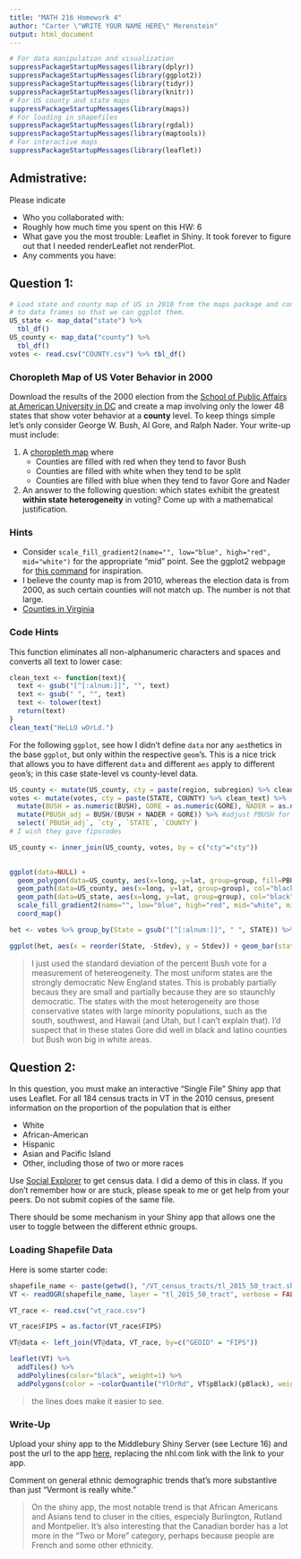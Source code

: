 ```yaml
---
title: "MATH 216 Homework 4"
author: "Carter \"WRITE YOUR NAME HERE\" Merenstein"
output: html_document
---
```


```r
# For data manipulation and visualization
suppressPackageStartupMessages(library(dplyr))
suppressPackageStartupMessages(library(ggplot2))
suppressPackageStartupMessages(library(tidyr))
suppressPackageStartupMessages(library(knitr))
# For US county and state maps
suppressPackageStartupMessages(library(maps))
# For loading in shapefiles
suppressPackageStartupMessages(library(rgdal))
suppressPackageStartupMessages(library(maptools))
# For interactive maps
suppressPackageStartupMessages(library(leaflet))
```

## Admistrative:

Please indicate

* Who you collaborated with:
* Roughly how much time you spent on this HW: 6
* What gave you the most trouble: Leaflet in Shiny. It took forever to figure out that I needed renderLeaflet not renderPlot. 
* Any comments you have: 





## Question 1:

```r
# Load state and county map of US in 2010 from the maps package and convert them
# to data frames so that we can ggplot them.
US_state <- map_data("state") %>% 
  tbl_df()
US_county <- map_data("county") %>% 
  tbl_df()
votes <- read.csv("COUNTY.csv") %>% tbl_df()
```

### Choropleth Map of US Voter Behavior in 2000

Download the results of the 2000 election from the [School of Public Affairs at 
American University in DC](http://www.american.edu/spa/ccps/Data-Sets.cfm) and 
create a map involving only the lower 48 states that show voter behavior at a 
**county** level. To keep things simple let's only consider George W. Bush, Al
Gore, and Ralph Nader. Your write-up must include:

1. A [choropleth map](https://en.wikipedia.org/wiki/Choropleth_map) where
    * Counties are filled with red when they tend to favor Bush
    * Counties are filled with white when they tend to be split
    * Counties are filled with blue when they tend to favor Gore and Nader
2. An answer to the following question: which states exhibit the greatest
**within state heterogeneity** in voting? Come up with a mathematical
justification.


### Hints

* Consider `scale_fill_gradient2(name="", low="blue", high="red", mid="white")` 
for the appropriate "mid" point.  See the ggplot2 webpage for [this
command](http://docs.ggplot2.org/0.9.3.1/scale_gradient2.html) for inspiration.
* I believe the county map is from 2010, whereas the election data is from 2000,
as such certain counties will not match up. The number is not that large.
* [Counties in
Virginia](http://en.wikipedia.org/wiki/List_of_counties_in_Virginia)


### Code Hints

This function eliminates all non-alphanumeric characters and spaces and converts
all text to lower case:

```r
clean_text <- function(text){
  text <- gsub("[^[:alnum:]]", "", text)
  text <- gsub(" ", "", text)
  text <- tolower(text)
  return(text)
}
clean_text("HeLLO wOrLd.")
```

For the following `ggplot`, see how I didn't define `data` nor any `aes`thetics
in the base `ggplot`, but only within the respective `geom`'s. This is a nice
trick that allows you to have different `data` and different `aes` apply to
different `geom`'s; in this case state-level vs county-level data.

```r
US_county <- mutate(US_county, cty = paste(region, subregion) %>% clean_text) 
votes <- mutate(votes, cty = paste(STATE, COUNTY) %>% clean_text) %>%
  mutate(BUSH = as.numeric(BUSH), GORE = as.numeric(GORE), NADER = as.numeric(NADER)) %>%
  mutate(PBUSH_adj = BUSH/(BUSH + NADER + GORE)) %>% #adjust PBUSH for just the three
  select(`PBUSH_adj`, `cty`, `STATE`, `COUNTY`)
# I wish they gave fipscodes

US_county <- inner_join(US_county, votes, by = c("cty"="cty"))
  

ggplot(data=NULL) +
  geom_polygon(data=US_county, aes(x=long, y=lat, group=group, fill=PBUSH_adj)) +
  geom_path(data=US_county, aes(x=long, y=lat, group=group), col="black", size=0.05) +
  geom_path(data=US_state, aes(x=long, y=lat, group=group), col="black", size=0.1) +
  scale_fill_gradient2(name="", low="blue", high="red", mid="white", midpoint=.5) +
  coord_map()

het <- votes %>% group_by(State = gsub("[^[:alnum:]]", " ", STATE)) %>% summarize(Stdev = sd(PBUSH_adj))

ggplot(het, aes(x = reorder(State, -Stdev), y = Stdev)) + geom_bar(stat="identity") + coord_flip()

```

> I just used the standard deviation of the percent Bush vote for a measurement of hetereogeneity. The most uniform states are the strongly democratic New England states. This is probably partially becaus they are small and partially because they are so staunchly democratic. The states with the most heterogeneity are those conservative states with large minority populations, such as the south, southwest, and Hawaii (and Utah, but I can't explain that). I'd suspect that in these states Gore did well in black and latino counties but Bush won big in white areas.



## Question 2:

In this question, you must make an interactive "Single File" Shiny app that uses
Leaflet. For all 184 census tracts in VT in the 2010 census, present
information on the proportion of the population that is either

* White
* African-American
* Hispanic
* Asian and Pacific Island
* Other, including those of two or more races

Use [Social Explorer](http://www.socialexplorer.com/) to get census data. I did
a demo of this in class. If you don't remember how or are stuck, please speak to
me or get help from your peers. Do not submit copies of the same file.

There should be some mechanism in your Shiny app that allows one the user to toggle
between the different ethnic groups.


### Loading Shapefile Data

Here is some starter code:

```r
shapefile_name <- paste(getwd(), "/VT_census_tracts/tl_2015_50_tract.shp", sep="")
VT <- readOGR(shapefile_name, layer = "tl_2015_50_tract", verbose = FALSE)

VT_race <- read.csv("vt_race.csv")

VT_race$FIPS = as.factor(VT_race$FIPS)

VT@data <- left_join(VT@data, VT_race, by=c("GEOID" = "FIPS"))

leaflet(VT) %>%
  addTiles() %>% 
  addPolylines(color="black", weight=1) %>% 
  addPolygons(color = ~colorQuantile("YlOrRd", VT$pBlack)(pBlack), weight=2, fillOpacity = 0.5)

```
> the lines does make it easier to see.

### Write-Up

Upload your shiny app to the Middlebury Shiny Server (see Lecture 16) and post
the url to the app [here](https://shiny.middlebury.edu:3838/cmerenstein/VT_map/), replacing the nhl.com link with 
the link to your app.

Comment on general ethnic demographic trends that's more substantive than just
"Vermont is really white."

> On the shiny app, the most notable trend is that African Americans and Asians tend to cluser in the cities, especialy Burlington, Rutland and Montpelier. It's also interesting that the Canadian border has a lot more in the "Two or More" category, perhaps because people are French and some other ethnicity. 
